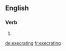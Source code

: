 ==English==

===Verb===
{{head|en}}

# {{present participle of|execrate}}

[[de:execrating]]
[[fr:execrating]]
